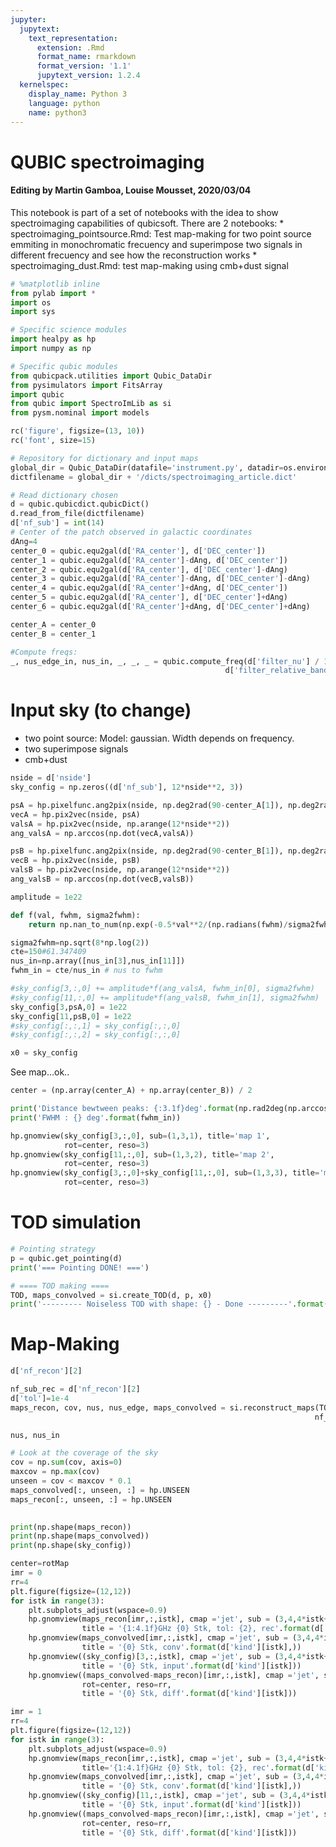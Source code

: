 ```yaml
---
jupyter:
  jupytext:
    text_representation:
      extension: .Rmd
      format_name: rmarkdown
      format_version: '1.1'
      jupytext_version: 1.2.4
  kernelspec:
    display_name: Python 3
    language: python
    name: python3
---
```


# QUBIC spectroimaging

#### Editing by Martin Gamboa, Louise Mousset, 2020/03/04

This notebook is part of a set of notebooks with the idea to show spectroimaging capabilities of qubicsoft. There are 2 notebooks:
* spectroimaging_pointsource.Rmd: Test map-making for two point source emmiting in monochromatic frecuency and superimpose two signals in different frecuency and see how the reconstruction works
* spectroimaging_dust.Rmd: test map-making using cmb+dust signal

```python
# %matplotlib inline
from pylab import *
import os
import sys

# Specific science modules
import healpy as hp
import numpy as np

# Specific qubic modules
from qubicpack.utilities import Qubic_DataDir
from pysimulators import FitsArray
import qubic
from qubic import SpectroImLib as si
from pysm.nominal import models

rc('figure', figsize=(13, 10))
rc('font', size=15)
```

```python
# Repository for dictionary and input maps
global_dir = Qubic_DataDir(datafile='instrument.py', datadir=os.environ['QUBIC_DATADIR'])
dictfilename = global_dir + '/dicts/spectroimaging_article.dict'

# Read dictionary chosen
d = qubic.qubicdict.qubicDict()
d.read_from_file(dictfilename)
d['nf_sub'] = int(14)
# Center of the patch observed in galactic coordinates
dAng=4
center_0 = qubic.equ2gal(d['RA_center'], d['DEC_center'])
center_1 = qubic.equ2gal(d['RA_center']-dAng, d['DEC_center'])
center_2 = qubic.equ2gal(d['RA_center'], d['DEC_center']-dAng)
center_3 = qubic.equ2gal(d['RA_center']-dAng, d['DEC_center']-dAng)
center_4 = qubic.equ2gal(d['RA_center']+dAng, d['DEC_center'])
center_5 = qubic.equ2gal(d['RA_center'], d['DEC_center']+dAng)
center_6 = qubic.equ2gal(d['RA_center']+dAng, d['DEC_center']+dAng)

center_A = center_0
center_B = center_1

#Compute freqs:
_, nus_edge_in, nus_in, _, _, _ = qubic.compute_freq(d['filter_nu'] / 1e9, d['nf_sub'],
                                                d['filter_relative_bandwidth'])
```

# Input sky (to change)
* two point source: Model: gaussian. Width depends on frequency.
* two superimpose signals
* cmb+dust

```python
nside = d['nside']
sky_config = np.zeros((d['nf_sub'], 12*nside**2, 3))

psA = hp.pixelfunc.ang2pix(nside, np.deg2rad(90-center_A[1]), np.deg2rad(center_A[0]))
vecA = hp.pix2vec(nside, psA)
valsA = hp.pix2vec(nside, np.arange(12*nside**2))
ang_valsA = np.arccos(np.dot(vecA,valsA))

psB = hp.pixelfunc.ang2pix(nside, np.deg2rad(90-center_B[1]), np.deg2rad(center_B[0]))
vecB = hp.pix2vec(nside, psB)
valsB = hp.pix2vec(nside, np.arange(12*nside**2))
ang_valsB = np.arccos(np.dot(vecB,valsB))

amplitude = 1e22

def f(val, fwhm, sigma2fwhm):
    return np.nan_to_num(np.exp(-0.5*val**2/(np.radians(fwhm)/sigma2fwhm)**2))

sigma2fwhm=np.sqrt(8*np.log(2))
cte=150#61.347409
nus_in=np.array([nus_in[3],nus_in[11]])
fwhm_in = cte/nus_in # nus to fwhm

#sky_config[3,:,0] += amplitude*f(ang_valsA, fwhm_in[0], sigma2fwhm)
#sky_config[11,:,0] += amplitude*f(ang_valsB, fwhm_in[1], sigma2fwhm)
sky_config[3,psA,0] = 1e22
sky_config[11,psB,0] = 1e22
#sky_config[:,:,1] = sky_config[:,:,0]
#sky_config[:,:,2] = sky_config[:,:,0]

x0 = sky_config

```

See map...ok..

```python
center = (np.array(center_A) + np.array(center_B)) / 2

print('Distance bewtween peaks: {:3.1f}deg'.format(np.rad2deg(np.arccos(np.dot(vecA,vecB)))) )
print('FWHM : {} deg'.format(fwhm_in))

hp.gnomview(sky_config[3,:,0], sub=(1,3,1), title='map 1',
            rot=center, reso=3)
hp.gnomview(sky_config[11,:,0], sub=(1,3,2), title='map 2',
            rot=center, reso=3)
hp.gnomview(sky_config[3,:,0]+sky_config[11,:,0], sub=(1,3,3), title='map 1+2',
            rot=center, reso=3)
```

# TOD simulation

```python
# Pointing strategy
p = qubic.get_pointing(d)
print('=== Pointing DONE! ===')

# ==== TOD making ====
TOD, maps_convolved = si.create_TOD(d, p, x0)
print('--------- Noiseless TOD with shape: {} - Done ---------'.format(np.shape(TOD)))
```

# Map-Making

```python
d['nf_recon'][2]
```

```python
nf_sub_rec = d['nf_recon'][2]
d['tol']=1e-4
maps_recon, cov, nus, nus_edge, maps_convolved = si.reconstruct_maps(TOD, d, p,
                                                                    nf_sub_rec, x0=x0)
```

```python
nus, nus_in
```

```python
# Look at the coverage of the sky
cov = np.sum(cov, axis=0)
maxcov = np.max(cov)
unseen = cov < maxcov * 0.1
maps_convolved[:, unseen, :] = hp.UNSEEN
maps_recon[:, unseen, :] = hp.UNSEEN
  
```

```python
print(np.shape(maps_recon))
print(np.shape(maps_convolved))
print(np.shape(sky_config))
```

```python
center=rotMap
imr = 0
rr=4
plt.figure(figsize=(12,12))
for istk in range(3):
    plt.subplots_adjust(wspace=0.9)
    hp.gnomview(maps_recon[imr,:,istk], cmap ='jet', sub = (3,4,4*istk+1), rot=center, reso=rr, 
                title = '{1:4.1f}GHz {0} Stk, tol: {2}, rec'.format(d['kind'][istk], nus[0], d['tol']))
    hp.gnomview(maps_convolved[imr,:,istk], cmap ='jet', sub = (3,4,4*istk+2), rot=center, reso=rr, 
                title = '{0} Stk, conv'.format(d['kind'][istk],))
    hp.gnomview((sky_config)[3,:,istk], cmap ='jet', sub = (3,4,4*istk+3), rot=center, reso=rr, 
                title = '{0} Stk, input'.format(d['kind'][istk]))
    hp.gnomview((maps_convolved-maps_recon)[imr,:,istk], cmap ='jet', sub = (3,4,4*istk+4), 
                rot=center, reso=rr, 
                title = '{0} Stk, diff'.format(d['kind'][istk]))

```

```python
imr = 1
rr=4
plt.figure(figsize=(12,12))
for istk in range(3):
    plt.subplots_adjust(wspace=0.9)
    hp.gnomview(maps_recon[imr,:,istk], cmap ='jet', sub = (3,4,4*istk+1), rot=center, reso=rr, 
                title='{1:4.1f}GHz {0} Stk, tol: {2}, rec'.format(d['kind'][istk], nus[1], d['tol']))
    hp.gnomview(maps_convolved[imr,:,istk], cmap ='jet', sub = (3,4,4*istk+2), rot=center, reso=rr, 
                title = '{0} Stk, conv'.format(d['kind'][istk],))
    hp.gnomview((sky_config)[11,:,istk], cmap ='jet', sub = (3,4,4*istk+3), rot=center, reso=rr, 
                title = '{0} Stk, input'.format(d['kind'][istk]))
    hp.gnomview((maps_convolved-maps_recon)[imr,:,istk], cmap ='jet', sub = (3,4,4*istk+4), 
                rot=center, reso=rr, 
                title = '{0} Stk, diff'.format(d['kind'][istk]))

```

```python

```

```python

```
